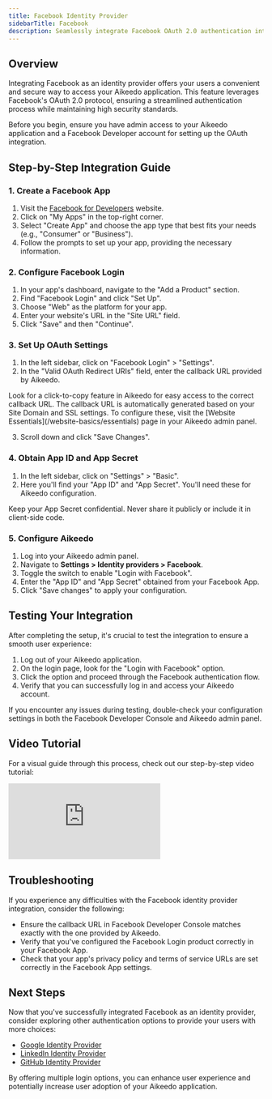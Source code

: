 ```yaml
---
title: Facebook Identity Provider
sidebarTitle: Facebook
description: Seamlessly integrate Facebook OAuth 2.0 authentication into your Aikeedo application, allowing users to log in with their Facebook accounts. This guide walks you through the setup process, from creating a Facebook App to configuring Aikeedo for a smooth "Login with Facebook" experience.
---
```


## Overview

Integrating Facebook as an identity provider offers your users a convenient and secure way to access your Aikeedo application. This feature leverages Facebook's OAuth 2.0 protocol, ensuring a streamlined authentication process while maintaining high security standards.

<Note>
Before you begin, ensure you have admin access to your Aikeedo application and a Facebook Developer account for setting up the OAuth integration.
</Note>

## Step-by-Step Integration Guide

### 1. Create a Facebook App

1. Visit the [Facebook for Developers](https://developers.facebook.com/) website.
2. Click on "My Apps" in the top-right corner.
3. Select "Create App" and choose the app type that best fits your needs (e.g., "Consumer" or "Business").
4. Follow the prompts to set up your app, providing the necessary information.

### 2. Configure Facebook Login

1. In your app's dashboard, navigate to the "Add a Product" section.
2. Find "Facebook Login" and click "Set Up".
3. Choose "Web" as the platform for your app.
4. Enter your website's URL in the "Site URL" field.
5. Click "Save" and then "Continue".

### 3. Set Up OAuth Settings

1. In the left sidebar, click on "Facebook Login" > "Settings".
2. In the "Valid OAuth Redirect URIs" field, enter the callback URL provided by Aikeedo.

<Tip>
Look for a click-to-copy feature in Aikeedo for easy access to the correct callback URL.
</Tip>

<Warning>
The callback URL is automatically generated based on your Site Domain and SSL settings. To configure these, visit the [Website Essentials](/website-basics/essentials) page in your Aikeedo admin panel.
</Warning>

3. Scroll down and click "Save Changes".

### 4. Obtain App ID and App Secret

1. In the left sidebar, click on "Settings" > "Basic".
2. Here you'll find your "App ID" and "App Secret". You'll need these for Aikeedo configuration.

<Note>
Keep your App Secret confidential. Never share it publicly or include it in client-side code.
</Note>

### 5. Configure Aikeedo

1. Log into your Aikeedo admin panel.
2. Navigate to **Settings > Identity providers > Facebook**.
3. Toggle the switch to enable "Login with Facebook".
4. Enter the "App ID" and "App Secret" obtained from your Facebook App.
5. Click "Save changes" to apply your configuration.  

## Testing Your Integration

After completing the setup, it's crucial to test the integration to ensure a smooth user experience:

1. Log out of your Aikeedo application.
2. On the login page, look for the "Login with Facebook" option.
3. Click the option and proceed through the Facebook authentication flow.
4. Verify that you can successfully log in and access your Aikeedo account.

<Note>
If you encounter any issues during testing, double-check your configuration settings in both the Facebook Developer Console and Aikeedo admin panel.
</Note>

## Video Tutorial

For a visual guide through this process, check out our step-by-step video tutorial:

<iframe
  className="w-full aspect-video"
  src="https://www.youtube.com/embed/N7v-5gyUgvI"
  title="YouTube video player"
  frameborder="0"
  allow="accelerometer; autoplay; clipboard-write; encrypted-media; gyroscope; picture-in-picture"
  allowfullscreen
></iframe>

## Troubleshooting

If you experience any difficulties with the Facebook identity provider integration, consider the following:

- Ensure the callback URL in Facebook Developer Console matches exactly with the one provided by Aikeedo.
- Verify that you've configured the Facebook Login product correctly in your Facebook App.
- Check that your app's privacy policy and terms of service URLs are set correctly in the Facebook App settings.


## Next Steps

Now that you've successfully integrated Facebook as an identity provider, consider exploring other authentication options to provide your users with more choices:

- [Google Identity Provider](/authentication/identity-providers/google)
- [LinkedIn Identity Provider](/authentication/identity-providers/linkedin)
- [GitHub Identity Provider](/authentication/identity-providers/github)

By offering multiple login options, you can enhance user experience and potentially increase user adoption of your Aikeedo application.